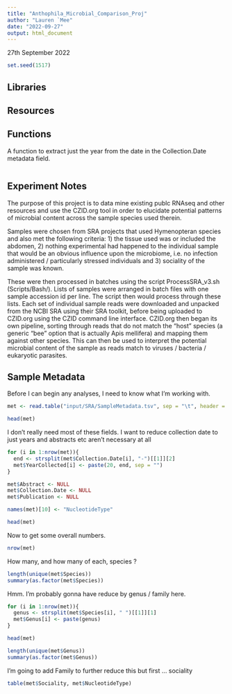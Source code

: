 ```yaml
---
title: "Anthophila_Microbial_Comparison_Proj"
author: "Lauren `Mee"
date: "2022-09-27"
output: html_document
---
```


27th September 2022

```r
set.seed(1517)
```

## Libraries

## Resources

## Functions

A function to extract just the year from the date in the Collection.Date metadata field.

```r

```


## Experiment Notes

The purpose of this project is to data mine existing publc RNAseq and other resources and use the CZID.org tool in order to elucidate potential patterns of microbial content across the sample species used therein. 

Samples were chosen from SRA projects that used Hymenopteran species and also met the following criteria: 1) the tissue used was or included the abdomen, 2) nothing experimental had happened to the individual sample that would be an obvious influence upon the microbiome, i.e. no infection administered / particularly stressed individuals and 3) sociality of the sample was known. 

These were then processed in batches using the script ProcessSRA_v3.sh (Scripts/Bash/). Lists of samples were arranged in batch files with one sample accession id per line. The script then would process through these lists. Each set of individual sample reads were downloaded and unpacked from the NCBI SRA using their SRA toolkit, before being uploaded to CZID.org using the CZID command line interface. CZID.org then began its own pipeline, sorting through reads that do not match the "host" species (a generic "bee" option that is actually Apis mellifera) and mapping them against other species. This can then be used to interpret the potential microbial content of the sample as reads match to viruses / bacteria / eukaryotic parasites.

## Sample Metadata

Before I can begin any analyses, I need to know what I'm working with.

```r
met <- read.table("input/SRA/SampleMetadata.tsv", sep = "\t", header = T)

head(met)
```

I don't really need most of these fields. I want to reduce collection date to just years and abstracts etc aren't necessary at all

```r
for (i in 1:nrow(met)){
  end <- strsplit(met$Collection.Date[i], "-")[[1]][2]
  met$YearCollected[i] <- paste(20, end, sep = "")
}

met$Abstract <- NULL
met$Collection.Date <- NULL
met$Publication <- NULL

names(met)[10] <- "NucleotideType"

head(met)
```

Now to get some overall numbers.

```r
nrow(met)
```

How many, and how many of each, species ?

```r
length(unique(met$Species))
summary(as.factor(met$Species))
```

Hmm. I'm probably gonna have reduce by genus / family here.

```r
for (i in 1:nrow(met)){
  genus <- strsplit(met$Species[i], " ")[[1]][1]
  met$Genus[i] <- paste(genus)
}

head(met)
```
```r
length(unique(met$Genus))
summary(as.factor(met$Genus))
```

I'm going to add Family to further reduce this but first ... sociality

```r
table(met$Sociality, met$NucleotideType)
```


